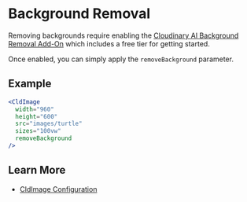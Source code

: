 
# Background Removal

Removing backgrounds require enabling the [Cloudinary AI Background Removal Add-On](https://cloudinary.com/documentation/cloudinary_ai_background_removal_addon) which includes a free tier for getting started.

Once enabled, you can simply apply the `removeBackground` parameter.

## Example

<CldImage
  width="960"
  height="600"
  src="images/turtle"
  sizes="100vw"
  removeBackground
/>

```jsx
<CldImage
  width="960"
  height="600"
  src="images/turtle"
  sizes="100vw"
  removeBackground
/>
```

## Learn More
* [CldImage Configuration](/components/cldimage/configuration)
